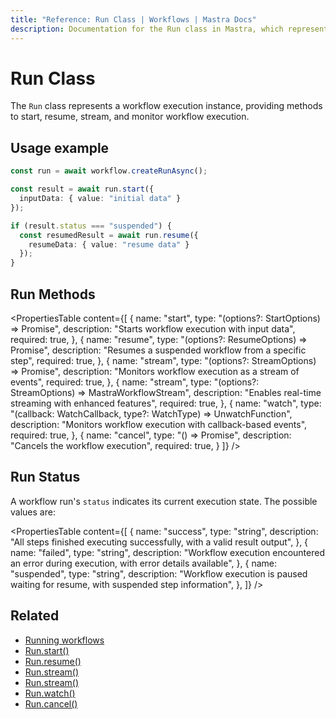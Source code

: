 ```yaml
---
title: "Reference: Run Class | Workflows | Mastra Docs"
description: Documentation for the Run class in Mastra, which represents a workflow execution instance.
---
```


# Run Class

The `Run` class represents a workflow execution instance, providing methods to start, resume, stream, and monitor workflow execution.

## Usage example

```typescript showLineNumbers copy
const run = await workflow.createRunAsync();

const result = await run.start({
  inputData: { value: "initial data" }
});

if (result.status === "suspended") {
  const resumedResult = await run.resume({
    resumeData: { value: "resume data" }
  });
}
```

## Run Methods

<PropertiesTable
  content={[
    {
      name: "start",
      type: "(options?: StartOptions) => Promise<WorkflowResult>",
      description: "Starts workflow execution with input data",
      required: true,
    },
    {
      name: "resume",
      type: "(options?: ResumeOptions) => Promise<WorkflowResult>",
      description: "Resumes a suspended workflow from a specific step",
      required: true,
    },
    {
      name: "stream",
      type: "(options?: StreamOptions) => Promise<StreamResult>",
      description: "Monitors workflow execution as a stream of events",
      required: true,
    },
    {
      name: "stream",
      type: "(options?: StreamOptions) => MastraWorkflowStream",
      description: "Enables real-time streaming with enhanced features",
      required: true,
    },
    {
      name: "watch",
      type: "(callback: WatchCallback, type?: WatchType) => UnwatchFunction",
      description: "Monitors workflow execution with callback-based events",
      required: true,
    },
    {
      name: "cancel",
      type: "() => Promise<void>",
      description: "Cancels the workflow execution",
      required: true,
    }
  ]}
/>

## Run Status

A workflow run's `status` indicates its current execution state. The possible values are:

<PropertiesTable
  content={[
    {
      name: "success",
      type: "string",
      description:
        "All steps finished executing successfully, with a valid result output",
    },
    {
      name: "failed",
      type: "string",
      description:
        "Workflow execution encountered an error during execution, with error details available",
    },
    {
      name: "suspended",
      type: "string",
      description:
        "Workflow execution is paused waiting for resume, with suspended step information",
    },
  ]}
/>

## Related

- [Running workflows](../../examples/workflows/running-workflows.mdx)
- [Run.start()](./run-methods/start.mdx)
- [Run.resume()](./run-methods/resume.mdx)
- [Run.stream()](./run-methods/stream.mdx)
- [Run.stream()](./run-methods/stream.mdx)
- [Run.watch()](./run-methods/watch.mdx)
- [Run.cancel()](./run-methods/cancel.mdx)
